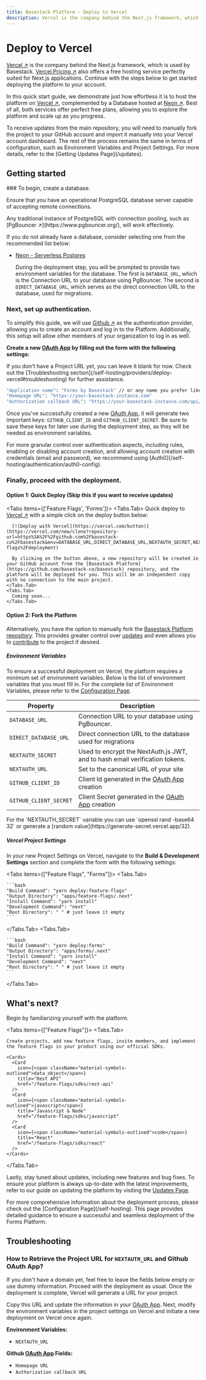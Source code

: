 ```yaml
---
title: Basestack Platform - Deploy to Vercel
description: Vercel is the company behind the Next.js framework, which is used by Basestack.
---
```



# Deploy to Vercel

[Vercel ↗](https://vercel.com/) is the company behind the Next.js framework, which is used by Basestack. [Vercel Pricing ↗](https://vercel.com/pricing) also offers a free hosting service perfectly suited for Next.js applications. Continue with the steps below to get started deploying the platform to your account.

In this quick start guide, we demonstrate just how effortless it is to host the platform on [Vercel ↗](https://vercel.com/), complemented by a Database hosted at [Neon ↗](https://neon.tech/). Best of all, both services offer perfect free plans, allowing you to explore the platform and scale up as you progress.

<Callout type="warning" emoji="⚠️">
  To receive updates from the main repository, you will need to manually fork
  the project to your GitHub account and import it manually into your Vercel
  account dashboard. The rest of the process remains the same in terms of
  configuration, such as Environment Variables and Project Settings. For more
  details, refer to the [Getting Updates Page](/updates).
</Callout>

## Getting started

<Steps>
  ### To begin, create a database.

Ensure that you have an operational PostgreSQL database server capable of accepting remote connections.

<Callout type="info" emoji="ℹ️">
  Any traditional instance of PostgreSQL with connection pooling, such as
  [PgBouncer ↗](https://www.pgbouncer.org/), will work effectively.
</Callout>

If you do not already have a database, consider selecting one from the recommended list below:

- [Neon - Serverless Postgres](/self-hosting/database/neon)

  During the deployment step, you will be prompted to provide two environment variables for the database. The first is `DATABASE_URL`, which is the Connection URL to your database using PgBouncer. The second is `DIRECT_DATABASE_URL`, which serves as the direct connection URL to the database, used for migrations.

### Next, set up authentication.

To simplify this guide, we will use [Github ↗](https://github.com/) as the authentication provider, allowing you to create an account and log in to the Platform. Additionally, this setup will allow other members of your organization to log in as well.

**Create a new [OAuth App](https://github.com/settings/developers) by filling out the form with the following settings:**

<Callout type="info" emoji="ℹ️">
  If you don't have a Project URL yet, you can leave it blank for now. Check out
  the [Troubleshooting
  section](/self-hosting/providers/deploy-vercel#troubleshooting) for further
  assistance.
</Callout>

```bash
"Application name": "Forms by Basestack" // or any name you prefer like
"Homepage URL": "https://your-basestack-instance.com"
"Authorization callback URL": "https://your-basestack-instance.com/api/auth/callback/github"
```

Once you've successfully created a new [OAuth App](https://github.com/settings/developers), it will generate two important keys: `GITHUB_CLIENT_ID` and `GITHUB_CLIENT_SECRET`. Be sure to save these keys for later use during the deployment step, as they will be needed as environment variables.

<Callout type="warning" emoji="⚠️">
  For more granular control over authentication aspects, including rules,
  enabling or disabling account creation, and allowing account creation with
  credentials (email and password), we recommend using
  [Auth0](/self-hosting/authentication/auth0-config).
</Callout>

### Finally, proceed with the deployment.

#### Option 1: Quick Deploy (Skip this if you want to receive updates)

  <Tabs items={['Feature Flags', 'Forms']}>
    <Tabs.Tab>
      Quick deploy to [Vercel ↗](https://vercel.com/) with a simple click on the deploy button below:

      [![Deploy with Vercel](https://vercel.com/button)](https://vercel.com/new/clone?repository-url=https%3A%2F%2Fgithub.com%2Fbasestack-co%2Fbasestack&env=DATABASE_URL,DIRECT_DATABASE_URL,NEXTAUTH_SECRET,NEXTAUTH_URL,GITHUB_CLIENT_ID,GITHUB_CLIENT_SECRET&envDescription=See%20the%20full%20Environment%20Variables%20List%20Configuration&envLink=https%3A%2F%2Fdocs.basestack.co%2Ffeature-flags%2Fdeployment)

      By clicking on the button above, a new repository will be created in your GitHub account from the [Basestack Platform](https://github.com/basestack-co/basestack) repository, and the platform will be deployed for you. This will be an independent copy with no connection to the main project.
    </Tabs.Tab>
    <Tabs.Tab>
      Coming soon...
    </Tabs.Tab>

  </Tabs>

#### Option 2: Fork the Platform

Alternatively, you have the option to manually fork the [Basestack Platform repository](https://github.com/basestack-co/basestack). This provides greater control over [updates](/updates) and even allows you to [contribute](/contributing) to the project if desired.

##### Environment Variables

To ensure a successful deployment on Vercel, the platform requires a minimum set of environment variables. Below is the list of environment variables that you must fill in. For the complete list of Environment Variables, please refer to the [Configuration Page](/self-hosting#environment-variables).

| Property               | Description                                                                                 |
| ---------------------- | ------------------------------------------------------------------------------------------- |
| `DATABASE_URL`         | Connection URL to your database using PgBouncer.                                            |
| `DIRECT_DATABASE_URL`  | Direct connection URL to the database used for migrations                                   |
| `NEXTAUTH_SECRET`      | Used to encrypt the NextAuth.js JWT, and to hash email verification tokens.                 |
| `NEXTAUTH_URL`         | Set to the canonical URL of your site                                                       |
| `GITHUB_CLIENT_ID`     | Client Id generated in the [OAuth App](https://github.com/settings/developers) creation     |
| `GITHUB_CLIENT_SECRET` | Client Secret generated in the [OAuth App](https://github.com/settings/developers) creation |

<Callout type="info" emoji="ℹ️">
  For the `NEXTAUTH_SECRET` variable you can use `openssl rand -base64 32` or
  generate a [random value](https://generate-secret.vercel.app/32).
</Callout>

##### Vercel Project Settings

In your new Project Settings on Vercel, navigate to the **Build & Development Settings** section and complete the form with the following settings:

<Tabs items={["Feature Flags", "Forms"]}>
  <Tabs.Tab>

    ```bash
    "Build Command": "yarn deploy:feature-flags"
    "Output Directory": "apps/feature-flags/.next"
    "Install Command": "yarn install"
    "Development Command": "next"
    "Root Directory": " " # just leave it empty
    ```

  </Tabs.Tab>
  <Tabs.Tab>

    ```bash
    "Build Command": "yarn deploy:forms"
    "Output Directory": "apps/forms/.next"
    "Install Command": "yarn install"
    "Development Command": "next"
    "Root Directory": " " # just leave it empty
    ```

  </Tabs.Tab>
</Tabs>

</Steps>

## What's next?

Begin by familiarizing yourself with the platform.

<Tabs items={["Feature Flags"]}>
  <Tabs.Tab>

    Create projects, add new feature flags, invite members, and implement the feature flags in your product using our official SDKs.

    <Cards>
      <Card
        icon={<span className="material-symbols-outlined">data_object</span>}
        title="Rest API"
        href="/feature-flags/sdks/rest-api"
      />
      <Card
        icon={<span className="material-symbols-outlined">javascript</span>}
        title="Javascript & Node"
        href="/feature-flags/sdks/javascript"
      />
      <Card
        icon={<span className="material-symbols-outlined">code</span>}
        title="React"
        href="/feature-flags/sdks/react"
      />
    </Cards>

  </Tabs.Tab>

</Tabs>

Lastly, stay tuned about updates, including new features and bug fixes. To ensure your platform is always up-to-date with the latest improvements, refer to our guide on updating the platform by visiting the [Updates Page](/updates).

<Callout type="info" emoji="ℹ️">
  For more comprehensive information about the deployment process, please check
  out the [Configuration Page](/self-hosting). This page provides detailed
  guidance to ensure a successful and seamless deployment of the Forms Platform.
</Callout>

## Troubleshooting

### How to Retrieve the Project URL for `NEXTAUTH_URL` and Github OAuth App?

If you don't have a domain yet, feel free to leave the fields below empty or use dummy information. Proceed with the deployment as usual. Once the deployment is complete, Vercel will generate a URL for your project.

Copy this URL and update the information in your [OAuth App](https://github.com/settings/developers). Next, modify the environment variables in the project settings on Vercel and initiate a new deployment on Vercel once again.

**Environment Variables:**

- `NEXTAUTH_URL`

**Github [OAuth App](https://github.com/settings/developers) Fields:**

- `Homepage URL`
- `Authorization callback URL`
